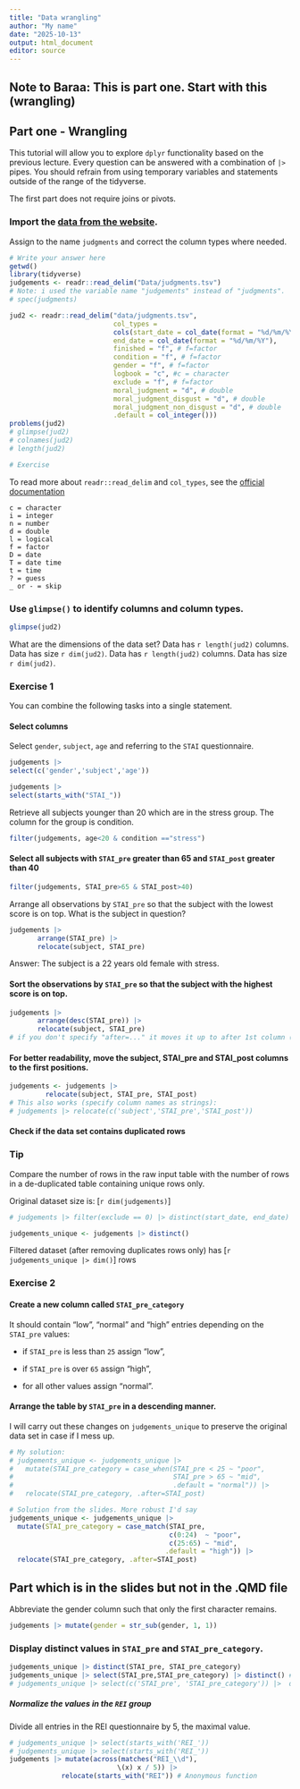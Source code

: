 ```yaml
---
title: "Data wrangling"
author: "My name"
date: "2025-10-13"
output: html_document
editor: source
---
```

## Note to Baraa: This is part one. Start with this (wrangling)

## Part one - Wrangling

This tutorial will allow you to explore `dplyr` functionality based on the previous lecture. Every question can be answered with a combination of `|>` pipes. You should refrain from using temporary variables and statements outside of the range of the tidyverse.  

The first part does not require joins or pivots.

### Import the [data from the website](https://biostat2.uni.lu/practicals/data/judgments.tsv). 
Assign to the name `judgments` and correct the column types where needed.

```r
# Write your answer here
getwd()
library(tidyverse)
judgements <- readr::read_delim("Data/judgments.tsv")
# Note: i used the variable name "judgements" instead of "judgments". 
# spec(judgments)

jud2 <- readr::read_delim("data/judgments.tsv",
                          col_types =
                          cols(start_date = col_date(format = "%d/%m/%Y"),
                          end_date = col_date(format = "%d/%m/%Y"),
                          finished = "f", # f=factor
                          condition = "f", # f=factor
                          gender = "f", # f=factor
                          logbook = "c", #c = character
                          exclude = "f", # f=factor
                          moral_judgment = "d", # double
                          moral_judgment_disgust = "d", # double
                          moral_judgment_non_disgust = "d", # double
                          .default = col_integer()))
problems(jud2)
# glimpse(jud2)
# colnames(jud2)
# length(jud2)

# Exercise
```
To read more about `readr::read_delim` and `col_types`, see the [official documentation](https://readr.tidyverse.org/reference/read_delim.html)
```
c = character
i = integer
n = number
d = double
l = logical
f = factor
D = date
T = date time
t = time
? = guess
_ or - = skip
```

### Use `glimpse()` to identify columns and column types.
```r
glimpse(jud2)
```

What are the dimensions of the data set?
Data has ```r length(jud2)``` columns.\n
Data has size ```r dim(jud2)```.\n
Data has `r length(jud2)` columns.\n
Data has size `r dim(jud2)`.\n

### Exercise 1 

You can combine the following tasks into a single statement.

#### Select columns
Select `gender`, `subject`, `age` and referring to the `STAI` questionnaire.

```r
judgements |>
select(c('gender','subject','age'))

judgements |>
select(starts_with("STAI_"))
```

Retrieve all subjects younger than 20 which are in the stress group. The column for the group is
condition.
```r
filter(judgements, age<20 & condition =="stress")
```


#### Select all subjects with `STAI_pre` greater than 65 and `STAI_post` greater than 40
```r
filter(judgements, STAI_pre>65 & STAI_post>40)
```


Arrange all observations by `STAI_pre` so that the subject with the lowest score is on top. What is
the subject in question?
```r
judgements |> 
       arrange(STAI_pre) |> 
       relocate(subject, STAI_pre)
```
Answer: The subject is a 22 years old female with stress. 

#### Sort the observations by `STAI_pre` so that the subject with the highest score is on top.
```r
judgements |> 
       arrange(desc(STAI_pre)) |> 
       relocate(subject, STAI_pre)
# if you don't specify "after=..." it moves it up to after 1st column (to second column)
```

#### For better readability, move the subject, STAI_pre and STAI_post columns to the first positions.

```r
judgements <- judgements |> 
         relocate(subject, STAI_pre, STAI_post)
# This also works (specify column names as strings): 
# judgements |> relocate(c('subject','STAI_pre','STAI_post'))
```

#### Check if the data set contains duplicated rows

::: {.callout-tip}
### Tip
Compare the number of rows in the raw input table with the number of rows 
in a de-duplicated table containing unique rows only. 
:::

Original dataset size is: [`r dim(judgements) `]

```r
# judgements |> filter(exclude == 0) |> distinct(start_date, end_date) # This is in the slides but i think it relates to an old version of the assignment

judgements_unique <- judgements |> distinct()
```

Filtered dataset (after removing duplicates rows only) has [`r judgements_unique |> dim()`] rows


### Exercise 2

#### Create a new column called `STAI_pre_category` 

It should contain "low", "normal" and "high" entries depending on the `STAI_pre` values:

  * if `STAI_pre` is less than `25` assign "low",
  
  * if `STAI_pre` is over `65` assign "high",
  
  * for all other values assign "normal".

#### Arrange the table by `STAI_pre` in a descending manner.

I will carry out these changes on `judgements_unique` to preserve the original data set in case if I mess up.
```r
# My solution:
# judgements_unique <- judgements_unique |> 
#   mutate(STAI_pre_category = case_when(STAI_pre < 25 ~ "poor",
#                                        STAI_pre > 65 ~ "mid",
#                                        .default = "normal")) |> 
#   relocate(STAI_pre_category, .after=STAI_post)

# Solution from the slides. More robust I'd say
judgements_unique <- judgements_unique |> 
  mutate(STAI_pre_category = case_match(STAI_pre,
                                        c(0:24)  ~ "poor",
                                        c(25:65) ~ "mid",
                                       .default = "high")) |> 
  relocate(STAI_pre_category, .after=STAI_post)

```
## Part which is in the slides but not in the .QMD file
Abbreviate the gender column such that only the first character remains.

```r
judgements |> mutate(gender = str_sub(gender, 1, 1))
```

### Display distinct values in `STAI_pre` and `STAI_pre_category`.
```r
judgements_unique |> distinct(STAI_pre, STAI_pre_category)
judgements_unique |> select(STAI_pre,STAI_pre_category) |> distinct() # also works but less intelligent
# judgements_unique |> select(c('STAI_pre', 'STAI_pre_category')) |>  distinct()

```


##### Normalize the values in the `REI` group
Divide all entries in the REI questionnaire by 5, the maximal value.

```r
# judgements_unique |> select(starts_with('REI_'))
# judgements_unique |> select(starts_with('REI_'))
judgements |> mutate(across(matches("REI_\\d"), 
                           \(x) x / 5)) |> 
             relocate(starts_with("REI")) # Anonymous function
```


